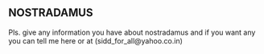 <article id="12687781" title=User talk:Sidd16>
	<talkpage id="12687781" title="User talk:Sidd16">
== NOSTRADAMUS ==

Pls. give any information you have about nostradamus and if you want any you can tell me here or at (sidd_for_all@yahoo.co.in)
	</talkpage>
</article>